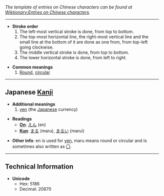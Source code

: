 ''The template of entries on Chinese characters can be found at [[Wiktionary:Entries on Chinese characters]].''

----

*'''Stroke order'''
*# The left-most vertical stroke is done, from top to bottom.
*# The top-most horizontal line, the right-most vertical line and the small line at the bottom of it are done as one from, from top-left going clockwise.
*# The middle vertical stroke is done, from top to bottom.
*# The lower horizontal stroke is done, from left to right.

*'''Common meanings'''
*#[[Round]], [[circular]]

----

== Japanese [[Kanji]] ==

*'''Additional meanings'''
*#[[yen]] (the [[Japanese]] currency)

*'''Readings'''
**'''[[On]]''': [[えん]] (en)
**'''[[Kun]]''': [[まる]] (maru), [[まるい]] (marui)

*'''Other info''': en is used for [[yen]], maru means round or circular and is sometimes also written as [[〇]].

----

==Technical Information==
*'''Unicode'''
**Hex: 5186
**Decimal: 20870